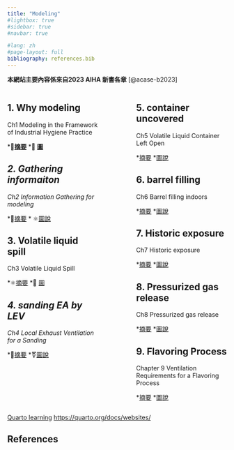 ```yaml
---
title: "Modeling"
#lightbox: true
#sidebar: true
#navbar: true

#lang: zh    
#page-layout: full
bibliography: references.bib
---
```


::: callout-important
**本網站主要內容係來自2023 AIHA 新書各章** [@acase-b2023]
:::

:::::: columns
::: {.column width="45%"}
## 1. Why modeling

Ch1 Modeling in the Framework of Industrial Hygiene Practice

\*💾[**摘要**](docs\info\web_CH1-Why-modeling.html) \*📶 [**圖**](docs\info\info_CH1_Why_modeling.html)

## *2. Gathering informaiton*

*Ch2 Information Gathering for modeling*

\*💾[摘要](docs\info\web_CH2-Information-Gathering.html) \* ⚛️[圖說](docs\info\info_CH2_Information%20Gathering.html)

## 3. Volatile liquid spill

Ch3 Volatile Liquid Spill

\*⚛️[摘要](docs\info\web_CH3-Volatile-Liquid-Spill.html) \*📶 [圖](docs\info\info_CH3%20volatile%20liquid%20spill.html)

## *4. sanding EA by LEV*

*Ch4 Local Exhaust Ventilation for a Sanding*

\*🕎[摘要](docs\info\web_CH4-Sanding.html) \*⚧️[圖說](docs\info\info_CH4_Sanding.html)
:::

::: {.column width="10%"}
<!-- empty column to create gap -->
:::

::: {.column width="45%"}
## 5. container uncovered

Ch5 Volatile Liquid Container Left Open

\*[摘要](docs\info\web_CH5_container-left-open.html) \*[圖說](docs\info\info_CH5_container%20left%20open.html)

## 6. barrel filling

Ch6 Barrel filling indoors

\*[摘要](docs\info\web_CH6_Barrel-filling.html) \*[圖說](docs\info\info_CH6_Barrel%20filling.html)

## 7. Historic exposure

Ch7 Historic exposure

\*[摘要](docs\info\web_CH7_Historic-exposure.html) \*[圖說](docs\info\info_CH7_Historic%20exposure.html)

## 8. Pressurized gas release

Ch8 Pressurized gas release

\*[摘要](docs\info\web_CH8_presurized-gas-release.html) \*[圖說](docs\info\info_CH8_Pressurized%20Gas%20Release.html)

## 9. Flavoring Process

Chapter 9 Ventilation Requirements for a Flavoring Process

\*[摘要](docs\info\web_CH9_Flavoring-process.html) \*[圖說](docs\info\info_CH9_Flavoring-process.html)
:::
::::::

[Quarto learning](https://quarto.org/docs/websites/) <https://quarto.org/docs/websites/>

## References {.unnumbered}
